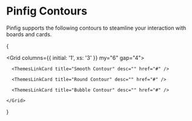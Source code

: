 ---
---

# Pinfig Contours

Pinfig supports the following contours to steamline your interaction with boards and cards.

{

  <Grid columns={{ initial: '1', xs: '3' }} my="6" gap="4">

      <ThemesLinkCard title="Smooth Contour" desc="" href="#" />

      <ThemesLinkCard title="Round Contour" desc="" href="#" />

      <ThemesLinkCard title="Bubble Contour" desc="" href="#" />

    </Grid>

}
